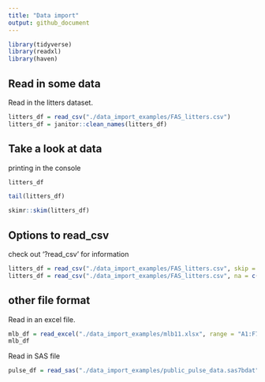 ```yaml
---
title: "Data import"
output: github_document
---
```


```r
library(tidyverse)
library(readxl)
library(haven)
```

## Read in some data

Read in the litters dataset.

```r
litters_df = read_csv("./data_import_examples/FAS_litters.csv")
litters_df = janitor::clean_names(litters_df)
```

## Take a look at data

printing in the console
```r
litters_df
```

```r
tail(litters_df)
```

```r
skimr::skim(litters_df)
```

## Options to read_csv
check out '?read_csv' for information
```r
litters_df = read_csv("./data_import_examples/FAS_litters.csv", skip = 10, col_names = FALSE)
litters_df = read_csv("./data_import_examples/FAS_litters.csv", na = c("","NA",999))

```

## other file format

Read in an excel file.

```r
mlb_df = read_excel("./data_import_examples/mlb11.xlsx", range = "A1:F7")
mlb_df
```
Read in  SAS file
```r
pulse_df = read_sas("./data_import_examples/public_pulse_data.sas7bdat")
```

